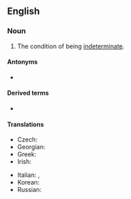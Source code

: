 ==English==
{{wikipedia}}

===Noun===
{{en-noun|-|+}}

# The condition of being [[indeterminate]].

====Antonyms====
* {{l|en|determinacy}}

====Derived terms====
* {{l|en|indeterminacy principle}}

====Translations====
{{trans-top|condition}}
* Czech: {{t|cs|neurčitost|f}}
* Georgian: {{t|ka|გაურკვევლობა}}
* Greek: {{t+|el|απροσδιοριστία|f}}
* Irish: {{t|ga|neamhchinntitheacht|f}}
{{trans-mid}}
* Italian: {{t+|it|indeterminazione|f}}, {{t+|it|indeterminatezza|f}}
* Korean: {{t+|ko|부정|sc=Kore}}
* Russian: {{t+|ru|неопределённость}}
{{trans-bottom}}